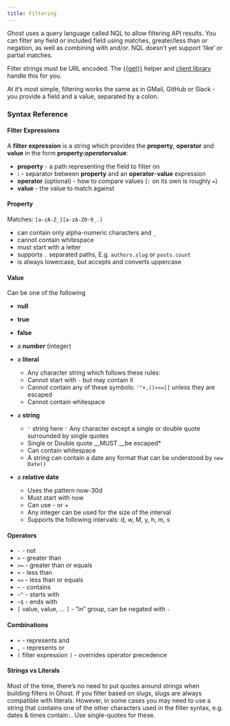 ```yaml
---
title: Filtering
---
```


Ghost uses a query language called NQL to allow filtering API results. You can filter any field or included field using matches, greater/less than or negation, as well as combining with and/or. NQL doesn’t yet support ’like’ or partial matches.

Filter strings must be URL encoded. The [\{\{get}}](/docs/themes/helpers/get/) helper and [client library](/docs/content-api/javascript/) handle this for you.

At it’s most simple, filtering works the same as in GMail, GitHub or Slack - you provide a field and a value, separated by a colon.

### Syntax Reference

#### Filter Expressions

A **filter expression** is a string which provides the **property**, **operator** and **value** in the form **property:*operator*value**:

* **property** - a path representing the field to filter on
* **:** - separator between **property** and an **operator**-**value** expression
* **operator** (optional) - how to compare values (`:` on its own is roughly `=`)
* **value** - the value to match against

#### Property

Matches: `[a-zA-Z_][a-zA-Z0-9_.]`

* can contain only alpha-numeric characters and `_`
* cannot contain whitespace
* must start with a letter
* supports `.` separated paths, E.g. `authors.slug` or `posts.count`
* is always lowercase, but accepts and converts uppercase

#### Value

Can be one of the following

* **null**

* **true**

* **false**

* a ***number*** (integer)

* a **literal**

  * Any character string which follows these rules:
  * Cannot start with `-` but may contain it
  * Cannot contain any of these symbols: `'"+,()><=[]` unless they are escaped
  * Cannot contain whitespace

* a **string**

  * `'` string here `'` Any character except a single or double quote surrounded by single quotes
  * Single or Double quote \_\_MUST \_\_be escaped\*
  * Can contain whitespace
  * A string can contain a date any format that can be understood by `new Date()`

* a **relative date**

  * Uses the pattern now-30d
  * Must start with now
  * Can use - or +
  * Any integer can be used for the size of the interval
  * Supports the following intervals: d, w, M, y, h, m, s

#### Operators

* `-` - not
* `>` - greater than
* `>=` - greater than or equals
* `<` - less than
* `<=` - less than or equals
* `~` - contains
* `~^` - starts with
* `~$` - ends with
* `[` value, value, … `]` - “in” group, can be negated with `-`

#### Combinations

* `+` - represents and
* `,` - represents or
* `(` filter expression `)` - overrides operator precedence

#### Strings vs Literals

Most of the time, there’s no need to put quotes around strings when building filters in Ghost. If you filter based on slugs, slugs are always compatible with literals. However, in some cases you may need to use a string that contains one of the other characters used in the filter syntax, e.g. dates & times contain`:`. Use single-quotes for these.

